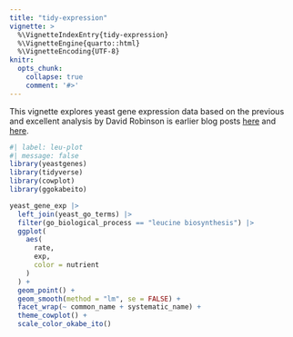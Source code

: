 ```yaml
---
title: "tidy-expression"
vignette: >
  %\VignetteIndexEntry{tidy-expression}
  %\VignetteEngine{quarto::html}
  %\VignetteEncoding{UTF-8}
knitr:
  opts_chunk:
    collapse: true
    comment: '#>'
---
```


This vignette explores yeast gene expression data based on the previous and excellent analysis by David Robinson is earlier blog posts [here](http://varianceexplained.org/r/tidy-genomics/) and [here](http://varianceexplained.org/r/tidy-genomics-broom/).

```r
#| label: leu-plot
#| message: false
library(yeastgenes)
library(tidyverse)
library(cowplot)
library(ggokabeito)

yeast_gene_exp |>
  left_join(yeast_go_terms) |>
  filter(go_biological_process == "leucine biosynthesis") |>
  ggplot(
    aes(
      rate,
      exp,
      color = nutrient
    )
  ) +
  geom_point() +
  geom_smooth(method = "lm", se = FALSE) +
  facet_wrap(~ common_name + systematic_name) +
  theme_cowplot() +
  scale_color_okabe_ito()
```
